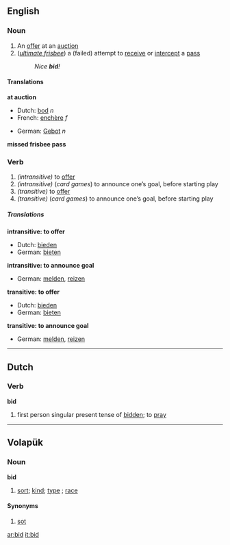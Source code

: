 ==English==
===Noun===
{{sb|'''bid'''
*IPA: /bɪd/
|'''[[bids]]'''}}

# An [[offer]] at an [[auction]]
# (''[[ultimate frisbee]]'') a (failed) attempt to [[receive]] or [[intercept]] a [[pass]]
#:''Nice '''bid'''!''

====Translations====
'''at auction'''
{{top}}
*Dutch: [[bod]] ''n''
*French: [[enchère]] ''f''
{{mid}}
*German: [[Gebot]] ''n''
{{bottom}}

'''missed frisbee pass'''
{{top}}
{{mid}}
{{bottom}}

=== Verb ===
{{irregverb|'''to bid'''
*IPA: /bɪd/
|'''[[bids]]'''
:/bɪdz/|'''[[bad]]''',''' [[bade]]''', or''' [[bid]]'''
:- /beɪd/ - /bɪd/|'''[[bid]] '''or''' [[bidden]]'''
:/bɪd/ - /bɪdn/
|'''[[bidding]]'''
:/bɪdɪŋ/}}

#''(intransitive)'' to [[offer]]
#''(intransitive)'' (''card games'') to announce one’s goal, before starting play
#''(transitive)''  to [[offer]]
#''(transitive)''  (''card games'') to announce one’s goal, before starting play

===== Translations =====
'''intransitive: to offer'''
*Dutch: [[bieden]]
*German: [[bieten]]

'''intransitive: to announce goal'''
*German: [[melden]], [[reizen]]

'''transitive: to offer'''
*Dutch: [[bieden]]
*German: [[bieten]]

'''transitive: to announce goal'''
*German: [[melden]], [[reizen]]

----

==Dutch==
=== Verb ===
'''bid'''

# first person singular present tense of [[bidden]]; to [[pray]]

----
==Volapük== 
===Noun===
'''bid'''

#[[sort]]; [[kind]]; [[type]] ; [[race]]

====Synonyms====
#[[sot]]

[[ar:bid]]
[[it:bid]]